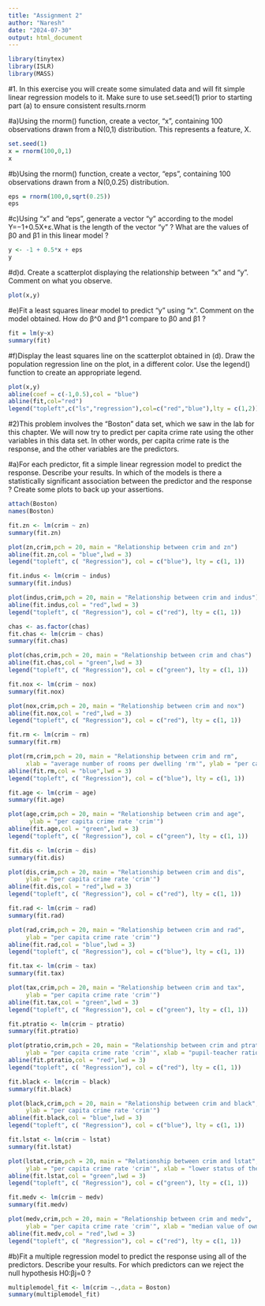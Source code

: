 ---
title: "Assignment 2"
author: "Naresh"
date: "2024-07-30"
output: html_document
---

```{r}
library(tinytex)
library(ISLR)
library(MASS)
```



#1. In this exercise you will create some simulated data and will fit simple linear regression models to it. Make sure to use set.seed(1) prior to starting part (a) to ensure consistent results.rnorm

#a)Using the rnorm() function, create a vector, “x”, containing 100 observations drawn from a N(0,1) distribution. This represents a feature, X.


```{r}
set.seed(1)
x = rnorm(100,0,1)
x

```
#b)Using the rnorm() function, create a vector, “eps”, containing 100 observations drawn from a N(0,0.25) distribution.

```{r}
eps = rnorm(100,0,sqrt(0.25))
eps
```
#c)Using “x” and “eps”, generate a vector “y” according to the model
Y=−1+0.5X+ε.What is the length of the vector “y” ? What are the values of β0 and β1 in this linear model ?


```{r}
y <- -1 + 0.5*x + eps
y

```
#d)d.	Create a scatterplot displaying the relationship between “x” and “y”. Comment on what you observe.

```{r}
plot(x,y)
```
#e)Fit a least squares linear model to predict “y” using “x”. Comment on the model obtained. How do β^0 and β^1 compare to β0 and β1 ?

```{r}
fit = lm(y~x)
summary(fit)
```
#f)Display the least squares line on the scatterplot obtained in (d). Draw the population regression line on the plot, in a different color. Use the legend() function to create an appropriate legend.

```{r}
plot(x,y)
abline(coef = c(-1,0.5),col = "blue")
abline(fit,col="red")
legend("topleft",c("ls","regression"),col=c("red","blue"),lty = c(1,2))
```
#2)This problem involves the “Boston” data set, which we saw in the lab for this chapter. We will now try to predict per capita crime rate using the other variables in this data set. In other words, per capita crime rate is the response, and the other variables are the predictors.

#a)For each predictor, fit a simple linear regression model to predict the response. Describe your results. In which of the models is there a statistically significant association between the predictor and the response ? Create some plots to back up your assertions.

```{r}
attach(Boston)
names(Boston)
```

```{r}
fit.zn <- lm(crim ~ zn)
summary(fit.zn)
```
```{r}
plot(zn,crim,pch = 20, main = "Relationship between crim and zn")
abline(fit.zn,col = "blue",lwd = 3)
legend("topleft", c( "Regression"), col = c("blue"), lty = c(1, 1))
```


```{r}
fit.indus <- lm(crim ~ indus)
summary(fit.indus)
```
```{r}
plot(indus,crim,pch = 20, main = "Relationship between crim and indus")
abline(fit.indus,col = "red",lwd = 3)
legend("topleft", c( "Regression"), col = c("red"), lty = c(1, 1))
```


```{r}
chas <- as.factor(chas)
fit.chas <- lm(crim ~ chas)
summary(fit.chas)
```
```{r}
plot(chas,crim,pch = 20, main = "Relationship between crim and chas")
abline(fit.chas,col = "green",lwd = 3)
legend("topleft", c( "Regression"), col = c("green"), lty = c(1, 1))
```


```{r}
fit.nox <- lm(crim ~ nox)
summary(fit.nox)
```
```{r}
plot(nox,crim,pch = 20, main = "Relationship between crim and nox")
abline(fit.nox,col = "red",lwd = 3)
legend("topleft", c( "Regression"), col = c("red"), lty = c(1, 1))
```


```{r}
fit.rm <- lm(crim ~ rm)
summary(fit.rm)
```
```{r}
plot(rm,crim,pch = 20, main = "Relationship between crim and rm",
     xlab = "average number of rooms per dwelling 'rm'", ylab = "per capita crime rate 'crim'")
abline(fit.rm,col = "blue",lwd = 3)
legend("topleft", c( "Regression"), col = c("blue"), lty = c(1, 1))
```


```{r}
fit.age <- lm(crim ~ age)
summary(fit.age)
```
```{r}
plot(age,crim,pch = 20, main = "Relationship between crim and age",
      ylab = "per capita crime rate 'crim'")
abline(fit.age,col = "green",lwd = 3)
legend("topleft", c( "Regression"), col = c("green"), lty = c(1, 1))
```


```{r}
fit.dis <- lm(crim ~ dis)
summary(fit.dis)
```
```{r}
plot(dis,crim,pch = 20, main = "Relationship between crim and dis",
     ylab = "per capita crime rate 'crim'")
abline(fit.dis,col = "red",lwd = 3)
legend("topleft", c( "Regression"), col = c("red"), lty = c(1, 1))
```


```{r}
fit.rad <- lm(crim ~ rad)
summary(fit.rad)
```
```{r}
plot(rad,crim,pch = 20, main = "Relationship between crim and rad",
     ylab = "per capita crime rate 'crim'")
abline(fit.rad,col = "blue",lwd = 3)
legend("topleft", c( "Regression"), col = c("blue"), lty = c(1, 1))
```


```{r}
fit.tax <- lm(crim ~ tax)
summary(fit.tax)
```
```{r}
plot(tax,crim,pch = 20, main = "Relationship between crim and tax",
     ylab = "per capita crime rate 'crim'")
abline(fit.tax,col = "green",lwd = 3)
legend("topleft", c( "Regression"), col = c("green"), lty = c(1, 1))
```


```{r}
fit.ptratio <- lm(crim ~ ptratio)
summary(fit.ptratio)
```
```{r}
plot(ptratio,crim,pch = 20, main = "Relationship between crim and ptratio",
     ylab = "per capita crime rate 'crim'", xlab = "pupil-teacher ratio by town (ptratio)")
abline(fit.ptratio,col = "red",lwd = 3)
legend("topleft", c( "Regression"), col = c("red"), lty = c(1, 1))
```


```{r}
fit.black <- lm(crim ~ black)
summary(fit.black)
```
```{r}
plot(black,crim,pch = 20, main = "Relationship between crim and black",
     ylab = "per capita crime rate 'crim'")
abline(fit.black,col = "blue",lwd = 3)
legend("topleft", c( "Regression"), col = c("blue"), lty = c(1, 1))
```


```{r}
fit.lstat <- lm(crim ~ lstat)
summary(fit.lstat)
```
```{r}
plot(lstat,crim,pch = 20, main = "Relationship between crim and lstat",
     ylab = "per capita crime rate 'crim'", xlab = "lower status of the population (percent)")
abline(fit.lstat,col = "green",lwd = 3)
legend("topleft", c( "Regression"), col = c("green"), lty = c(1, 1))
```


```{r}
fit.medv <- lm(crim ~ medv)
summary(fit.medv)
```
```{r}
plot(medv,crim,pch = 20, main = "Relationship between crim and medv",
     ylab = "per capita crime rate 'crim'", xlab = "median value of owner-occupied homes")
abline(fit.medv,col = "red",lwd = 3)
legend("topleft", c( "Regression"), col = c("red"), lty = c(1, 1))
```




#b)Fit a multiple regression model to predict the response using all of the predictors. Describe your results. For which predictors can we reject the null hypothesis H0:βj=0 ?

```{r}
multiplemodel_fit <- lm(crim ~.,data = Boston)
summary(multiplemodel_fit)
```

